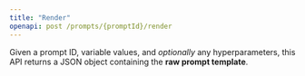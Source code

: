 ```yaml
---
title: "Render"
openapi: post /prompts/{promptId}/render
---
```


Given a prompt ID, variable values, and *optionally* any hyperparameters, this API returns a JSON object containing the **raw prompt template**.

<Card
    title="Example: Using Prompt Render output in a new request"
    href="/product/prompt-library/retrieve-prompts#using-the-render-output-in-a-new-request"
    icon="lightbulb"
    horizontal="True"
/>
